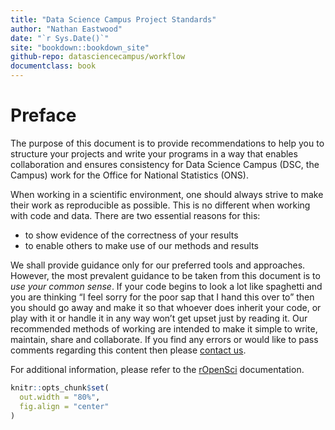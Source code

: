 ```yaml
--- 
title: "Data Science Campus Project Standards"
author: "Nathan Eastwood"
date: "`r Sys.Date()`"
site: "bookdown::bookdown_site"
github-repo: datasciencecampus/workflow
documentclass: book
---
```




# Preface {-}


The purpose of this document is to provide recommendations to help you to structure your projects and write your programs in a way that enables collaboration and ensures consistency for Data Science Campus (DSC, the Campus) work for the Office for National Statistics (ONS). 


When working in a scientific environment, one should always strive to make their work as reproducible as possible. This is no different when working with code and data. There are two essential reasons for this:

* to show evidence of the correctness of your results
* to enable others to make use of our methods and results


We shall provide guidance only for our preferred tools and approaches. However, the most prevalent guidance to be taken from this document is to *use your common sense*. If your code begins to look a lot like spaghetti and you are thinking "I feel sorry for the poor sap that I hand this over to" then you should go away and make it so that whoever does inherit your code, or play with it or handle it in any way won't get upset just by reading it. Our recommended methods of working are intended to make it simple to write, maintain, share and collaborate. If you find any errors or would like to pass comments regarding this content then please [contact us](mailto:nathan.eastwood@ons.gov.uk).


For additional information, please refer to the [rOpenSci](http://ropensci.github.io/reproducibility-guide/) documentation.







```r
knitr::opts_chunk$set(
  out.width = "80%",
  fig.align = "center"
)
```
